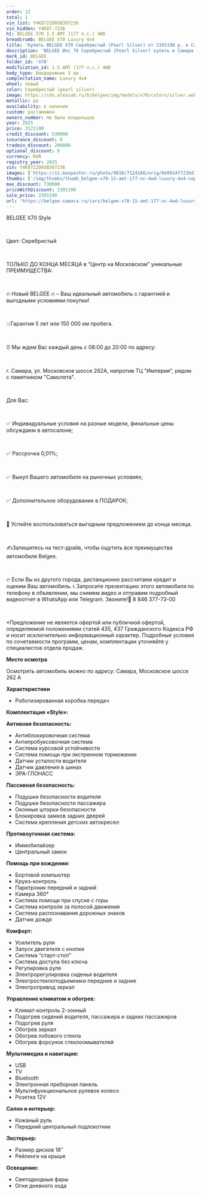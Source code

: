 ```yaml
---
order: 12
total: 1
vin_list: Y4K8722D0SB307236
vin_hidden: Y4K87-7236
h1: BELGEE X70 1.5 AMT (177 л.с.) 4WD
breadcrumb: BELGEE X70 Luxury 4х4
title: 'Купить BELGEE X70 Серебристый (Pearl Silver) от 2391190 р. в Самаре. Цены и комплектации на новые авто в автосалоне официального дилера BELGEE'
description: 'BELGEE Икс 70 Серебристый (Pearl Silver) купить в Самаре. Кредит от 0,01%, авторассрочка, скидки на все автомобили от розничной цены. Гарантия 3 года или 100 000 км. Звонить по тел.: +7 (846) 377-73-00'
mark_id: BELGEE
folder_id: 'X70'
modification_id: 1.5 AMT (177 л.с.) 4WD
body_type: Внедорожник 5 дв.
complectation_name: Luxury 4х4
wheel: левый
color: Серебристый (pearl silver)
image: https://cdn.alexsab.ru/b/belgee/img/models/x70/colors/silver.webp
metallic: да
availability: в наличии
custom: растаможен
owners_number: Не было владельцев
year: 2025
price: 3121190
credit_discount: 530000
insurance_discount: 0
tradein_discount: 200000
optional_discount: 0
currency: RUR
registry_year: 2025
vin: Y4K8722D0SB307236
images: ['https://s1.maxposter.ru/photo/9818/7124166/orig/0e9914f7236d1370dedb104a353882c9.jpg?sid=14', 'https://s1.maxposter.ru/photo/9818/7124166/orig/ae3b894954dfa7d3e166c312e36ec732.jpg?sid=14', 'https://s1.maxposter.ru/photo/9818/7124166/orig/9f6f6568f94c73fa59ed3f10de6a6607.jpg?sid=14', 'https://s1.maxposter.ru/photo/9818/7124166/orig/23350085c148cc517e09d1d1e1ea2a4b.jpg?sid=14', 'https://s1.maxposter.ru/photo/9818/7124166/orig/b14dc170775419fe1e0fc6217fbaa9ca.jpg?sid=14', 'https://s1.maxposter.ru/photo/9818/7124166/orig/0f86fd75617e512d98fd9ae1ed3f6494.jpg?sid=14', 'https://s1.maxposter.ru/photo/9818/7124166/orig/8c6ad9801b70bcb5be209825478cd482.jpg?sid=14', 'https://s1.maxposter.ru/photo/9818/7124166/orig/f666e565742cfe02b2a28b128c78b34f.jpg?sid=14', 'https://s1.maxposter.ru/photo/9818/7124166/orig/3d7e021a5a3c703546f080ac7f498bc8.jpg?sid=14', 'https://s1.maxposter.ru/photo/9818/7124166/orig/9aba94fceb10a87c0c203f31ee3ad6d2.jpg?sid=14', 'https://s1.maxposter.ru/photo/9818/7124166/orig/a2564cb51c31ca7493a953e93236b197.jpg?sid=14', 'https://s1.maxposter.ru/photo/9818/7124166/orig/e5651c1eba471e9a4d9c5c9a9832984d.jpg?sid=14', 'https://s1.maxposter.ru/photo/9818/7124166/orig/af013dfd6581b9659fe2e346f90818f5.jpg?sid=14', 'https://s1.maxposter.ru/photo/9818/7124166/orig/b38c815792de3135e26b8446a215f9ea.jpg?sid=14', 'https://s1.maxposter.ru/photo/9818/7124166/orig/c6011b87764c5767873b80b1ddf1a093.jpg?sid=14', 'https://s1.maxposter.ru/photo/9818/7124166/orig/03adedeb415a15b7fbd5c6cd18eaf1cf.jpg?sid=14', 'https://s1.maxposter.ru/photo/9818/7124166/orig/3b1eaa8762524c7ed2ade1b7a70976c2.jpg?sid=14', 'https://s1.maxposter.ru/photo/9818/7124166/orig/37ff295cdbbea956d6b6c5ed400efd5b.jpg?sid=14', 'https://s1.maxposter.ru/photo/9818/7124166/orig/0f594721e66e09c208df9b86b59ab917.jpg?sid=14', 'https://s1.maxposter.ru/photo/9818/7124166/orig/a711df023d4f41fede58caecdb14cb8e.jpg?sid=14', 'https://s1.maxposter.ru/photo/9818/7124166/orig/a4f03bd41fa030f41234123bfb00f9d8.jpg?sid=14', 'https://s1.maxposter.ru/photo/9818/7124166/orig/8549c9597d79c3966386963ce3209396.jpg?sid=14', 'https://s1.maxposter.ru/photo/9818/7124166/orig/ba24280b9124e80809f84d0fe081f37a.jpg?sid=14', 'https://s1.maxposter.ru/photo/9818/7124166/orig/535f901e55e0c32026ccba78f64c0561.jpg?sid=14', 'https://s1.maxposter.ru/photo/9818/7124166/orig/ea72374ad1c5358616a7c972ecc7e3f9.jpg?sid=14', 'https://s1.maxposter.ru/photo/9818/7124166/orig/d79d3b85c99a54439f6636e6f4793675.jpg?sid=14', 'https://s1.maxposter.ru/photo/9818/7124166/orig/c0fa33f6921c6a65b84218cfe16f03bc.jpg?sid=14', 'https://s1.maxposter.ru/photo/9818/7124166/orig/67ac608869cd9248a5569e8a4aa6d45d.jpg?sid=14', 'https://s1.maxposter.ru/photo/9818/7124166/orig/3d282aed35502d25ddb0b2a0db01ac9c.jpg?sid=14', 'https://s1.maxposter.ru/photo/9818/7124166/orig/65b3613eec08b9cbd0d44962027adc77.jpg?sid=14', 'https://s1.maxposter.ru/photo/9818/7124166/orig/ffae641789f5ea89cf2210f99298c36a.jpg?sid=14', 'https://s1.maxposter.ru/photo/9818/7124166/orig/81055315cd0f042c9215359eb8349669.jpg?sid=14', 'https://s1.maxposter.ru/photo/9818/7124166/orig/b26b708adf8e63ac6d1481ef6087b8af.jpg?sid=14', 'https://s1.maxposter.ru/photo/9818/7124166/orig/a1c6d4210638307ae081a4b5eb569693.jpg?sid=14', 'https://s1.maxposter.ru/photo/9818/7124166/orig/1780b117f67b06a72cb77401c5204b44.jpg?sid=14', 'https://s1.maxposter.ru/photo/9818/7124166/orig/01d591b9803bd20d6b651eda432f12cf.jpg?sid=14', 'https://s1.maxposter.ru/photo/9818/7124166/orig/16703d7be45e008ca3ec3f8ea079be69.jpg?sid=14', 'https://s1.maxposter.ru/photo/9818/7124166/orig/54a81f0e02200e1861b94258a288d6c7.jpg?sid=14']
thumbs: ['/img/thumbs/thumb_belgee-x70-15-amt-177-лс-4wd-luxury-4х4-серебристый-pearl-silver-2025_882c9_0.webp', '/img/thumbs/thumb_belgee-x70-15-amt-177-лс-4wd-luxury-4х4-серебристый-pearl-silver-2025_ec732_1.webp', '/img/thumbs/thumb_belgee-x70-15-amt-177-лс-4wd-luxury-4х4-серебристый-pearl-silver-2025_a6607_2.webp', '/img/thumbs/thumb_belgee-x70-15-amt-177-лс-4wd-luxury-4х4-серебристый-pearl-silver-2025_a2a4b_3.webp', '/img/thumbs/thumb_belgee-x70-15-amt-177-лс-4wd-luxury-4х4-серебристый-pearl-silver-2025_aa9ca_4.webp']
max_discount: 730000
priceWithDiscount: 2391190
sale_price: 2391190
url: 'https://belgee-samara.ru/cars/belgee-x70-15-amt-177-лс-4wd-luxury-4х4-серебристый-pearl-silver-2025/'
---
```

<p>
 <p>
  ВЕLGEЕ X70 Style
  <br/>
 </p>
 <br/>
 <p>
  Цвет: Серебристый
  <br/>
 </p>
 <br/>
 <p>
  TOЛЬКО ДО KОНЦA MЕСЯЦА в “Центр на Московском” уникальныe ПPЕИMУЩЕСТВА:
  <br/>
 </p>
 <br/>
 <p>
  🔥 Новый ВЕLGЕЕ  🔥 – Ваш идеальный автомобиль с гарантией и выгодными условиями покупки!
  <br/>
 </p>
 <br/>
 <p>
  💥Гарантия 5 лет или 150 000 км пробега.
  <br/>
 </p>
 <br/>
 <p>
  ⏰ Мы ждем Вас каждый день с 08:00 до 20:00 по адресу:
  <br/>
 </p>
 <br/>
 <p>
  г. Самара, ул. Московское шоссе 262А, напротив ТЦ "Империя", рядом с памятником "Самолета".
  <br/>
 </p>
 <br/>
 <p>
  Для Вас:
  <br/>
 </p>
 <br/>
 <p>
  ✅ Индивидуальные условия на разные модели, финальные цены обсуждаем в автосалоне;
  <br/>
 </p>
 <br/>
 <p>
  ✅ Рассрочка 0,01%;
  <br/>
 </p>
 <br/>
 <p>
  ✅ Выкуп Вашего автомобиля на рыночных условиях;
  <br/>
 </p>
 <br/>
 <p>
  ✅ Дополнительное оборудование в ПОДАРОК;
  <br/>
 </p>
 <br/>
 <p>
  📆 Успейте воспользоваться выгодным предложением до конца месяца.
  <br/>
 </p>
 <br/>
 <p>
  ✍️Запишитесь на тест-драйв, чтобы ощутить все преимущества автомобиля Веlgее.
  <br/>
 </p>
 <br/>
 <p>
  🔥 Если Вы из другого города, дистанционно рассчитаем кредит и оценим Ваш автомобиль. 📞 Запросите презентацию этого автомобиля по телефону в объявлении, мы снимем видео и отправим подробный видеоотчет в WhаtsАрр или Теlеgrаm. Звоните!📲 8 846 377-73-00
  <br/>
 </p>
 <br/>
 <p>
  *Предложение не является офертой или публичной офертой, определяемой положениями статей 435, 437 Гражданского Кодекса РФ и носит исключительно информационный характер. Подробные условия по сочетаемости программ, ценам, комплектации уточняйте у специалистов отдела продаж.
 </p>
 <p>
  <strong>
   Место осмотра
  </strong>
 </p>
 <p>
  Осмотреть автомобиль можно по адресу: Самара, Московское шоссе 262 А
 </p>
 <p>
  <strong>
   Характеристики
  </strong>
 </p>
 <ul>
  <li>
   Роботизированная коробка передач
  </li>
 </ul>
 <p>
  <strong>
   Комплектация «Style»:
  </strong>
 </p>
 <p>
  <strong>
   Активная безопасность:
  </strong>
 </p>
 <ul>
  <li>
   Антиблокировочная система
  </li>
  <li>
   Антипробуксовочная система
  </li>
  <li>
   Система курсовой устойчивости
  </li>
  <li>
   Система помощи при экстренном торможении
  </li>
  <li>
   Датчик усталости водителя
  </li>
  <li>
   Датчик давления в шинах
  </li>
  <li>
   ЭРА-ГЛОНАСС
  </li>
 </ul>
 <p>
  <strong>
   Пассивная безопасность:
  </strong>
 </p>
 <ul>
  <li>
   Подушки безопасности водителя
  </li>
  <li>
   Подушки безопасности пассажира
  </li>
  <li>
   Оконные шторки безопасности
  </li>
  <li>
   Блокировка замков задних дверей
  </li>
  <li>
   Система крепления детских автокресел
  </li>
 </ul>
 <p>
  <strong>
   Противоугонная система:
  </strong>
 </p>
 <ul>
  <li>
   Иммобилайзер
  </li>
  <li>
   Центральный замок
  </li>
 </ul>
 <p>
  <strong>
   Помощь при вождении:
  </strong>
 </p>
 <ul>
  <li>
   Бортовой компьютер
  </li>
  <li>
   Круиз-контроль
  </li>
  <li>
   Парктроник передний и задний
  </li>
  <li>
   Камера 360°
  </li>
  <li>
   Система помощи при спуске с горы
  </li>
  <li>
   Система контроля за полосой движения
  </li>
  <li>
   Система распознавания дорожных знаков
  </li>
  <li>
   Датчик дождя
  </li>
 </ul>
 <p>
  <strong>
   Комфорт:
  </strong>
 </p>
 <ul>
  <li>
   Усилитель руля
  </li>
  <li>
   Запуск двигателя с кнопки
  </li>
  <li>
   Система “старт-стоп”
  </li>
  <li>
   Система доступа без ключа
  </li>
  <li>
   Регулировка руля
  </li>
  <li>
   Электрорегулировка сиденья водителя
  </li>
  <li>
   Электростеклоподъемники передние и задние
  </li>
  <li>
   Электропривод зеркал
  </li>
 </ul>
 <p>
  <strong>
   Управление климатом и обогрев:
  </strong>
 </p>
 <ul>
  <li>
   Климат-контроль 2-зонный
  </li>
  <li>
   Подогрев сидений водителя, пассажира и задних пассажиров
  </li>
  <li>
   Подогрев руля
  </li>
  <li>
   Обогрев зеркал
  </li>
  <li>
   Обогрев лобового стекла
  </li>
  <li>
   Обогрев форсунок стеклоомывателей
  </li>
 </ul>
 <p>
  <strong>
   Мультимедиа и навигация:
  </strong>
 </p>
 <ul>
  <li>
   USB
  </li>
  <li>
   TV
  </li>
  <li>
   Bluetooth
  </li>
  <li>
   Электронная приборная панель
  </li>
  <li>
   Мультифункциональное рулевое колесо
  </li>
  <li>
   Розетка 12V
  </li>
 </ul>
 <p>
  <strong>
   Салон и интерьер:
  </strong>
 </p>
 <ul>
  <li>
   Кожаный руль
  </li>
  <li>
   Передний центральный подлокотник
  </li>
 </ul>
 <p>
  <strong>
   Экстерьер:
  </strong>
 </p>
 <ul>
  <li>
   Размер дисков 18″
  </li>
  <li>
   Рейлинги на крыше
  </li>
 </ul>
 <p>
  <strong>
   Освещение:
  </strong>
 </p>
 <ul>
  <li>
   Светодиодные фары
  </li>
  <li>
   Огни дневного хода
  </li>
 </ul>
</p>
